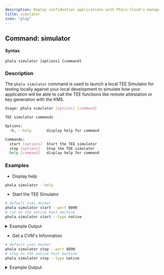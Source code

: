 ```yaml
---
description: Deploy confidential applications with Phala Cloud's managed TEE infrastructure.
title: simulator
icon: "play"
---
```



## Command: simulator

#### Syntax

```
phala simulator [options] [command]
```

### Description

The `phala simulator`  command is used to launch a local TEE Simulator for testing locally against your local development to simulate how your application will be able to call the TEE functions like remote attestation or key generation with the KMS.

```bash
Usage: phala simulator [options] [command]

TEE simulator commands

Options:
  -h, --help       display help for command

Commands:
  start [options]  Start the TEE simulator
  stop [options]   Stop the TEE simulator
  help [command]   display help for command
```

### Examples

* Display help

```bash
phala simulator --help
```

* Start the TEE Simulator

```bash
# default uses docker
phala simulator start --port 8090
# run on the native host machine
phala simulator start --type native
```

<details>

<summary>Example Output</summary>

simulator running docker

```bash
ℹ Running TEE simulator with image phalanetwork/tappd-simulator:latest
ℹ Pulling latest simulator image...
ℹ Starting simulator in background...
✓ TEE simulator running successfully. Container ID: d8b4f2fe9392b99b4fd44837f26a09508523200025eb3b125e06f27b4cd736b3
ℹ 

Useful commands:
ℹ - View logs: docker logs -f d8b4f2fe9392b99b4fd44837f26a09508523200025eb3b125e06f27b4cd736b3
ℹ - Stop simulator: docker stop d8b4f2fe9392b99b4fd44837f26a09508523200025eb3b125e06f27b4cd736b3

✓ Setting DSTACK_SIMULATOR_ENDPOINT=http://localhost:8090 for current process
```

simulator running natively on host machine

```bash
ℹ Simulator logs will be written to: /Users/hashwarlock/.phala-cloud/logs/tappd-simulator.log
ℹ Starting simulator with: ./tappd-simulator -l unix:/tmp/tappd.sock
✓ Simulator is running in the background
✓ TEE simulator started successfully
✓ Setting DSTACK_SIMULATOR_ENDPOINT=unix:///tmp/tappd.sock for current process
```

</details>

* Get a CVM's Information

```bash
# default uses docker
phala simulator stop --port 8090
# stop on the native host machine
phala simulator stop --type native
```

<details>

<summary>Example Output</summary>

simulator running docker

```bash
⟳ Stopping TEE simulator...... ✓ Deleted DSTACK_SIMULATOR_ENDPOINT from current process
✓: TEE simulator stopped successfully
```

simulator running natively on host machine

```bash
ℹ Stopping simulator...
✓ Simulator stopped successfully
✓ Deleted DSTACK_SIMULATOR_ENDPOINT from current process
```

</details>

